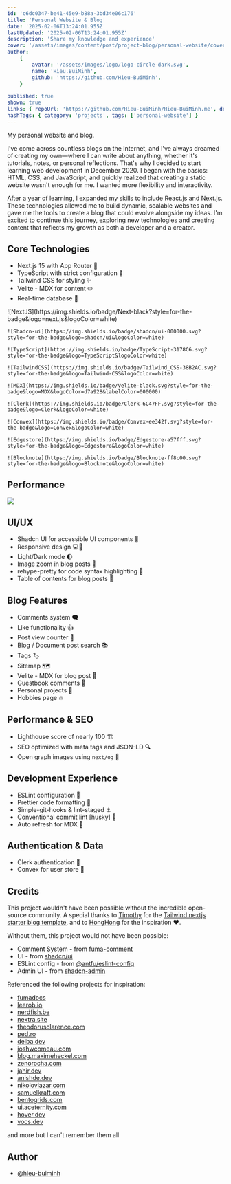 ```yaml
---
id: 'c6dc0347-be41-45e9-b88a-3bd34e06c176'
title: 'Personal Website & Blog'
date: '2025-02-06T13:24:01.955Z'
lastUpdated: '2025-02-06T13:24:01.955Z'
description: 'Share my knowledge and experience'
cover: '/assets/images/content/post/project-blog/personal-website/cover.png'
author:
    {
        avatar: '/assets/images/logo/logo-circle-dark.svg',
        name: 'Hieu.BuiMinh',
        github: 'https://github.com/Hieu-BuiMinh',
    }

published: true
shown: true
links: { repoUrl: 'https://github.com/Hieu-BuiMinh/Hieu-BuiMinh.me', demoUrl: 'https://hieu-buiminh.vercel.app/' }
hashTags: { category: 'projects', tags: ['personal-website'] }
---
```


My personal website and blog.

I've come across countless blogs on the Internet, and I've always dreamed of creating my own—where I can write about anything, whether it's tutorials, notes, or personal reflections. That's why I decided to start learning web development in December 2020. I began with the basics: HTML, CSS, and JavaScript, and quickly realized that creating a static website wasn't enough for me. I wanted more flexibility and interactivity.

After a year of learning, I expanded my skills to include React.js and Next.js. These technologies allowed me to build dynamic, scalable websites and gave me the tools to create a blog that could evolve alongside my ideas. I'm excited to continue this journey, exploring new technologies and creating content that reflects my growth as both a developer and a creator.

## Core Technologies

- Next.js 15 with App Router 🚦
- TypeScript with strict configuration 🚧
- Tailwind CSS for styling ✨
- Velite - MDX for content ✏️
- Real-time database 🔗

<div className="not-prose flex gap-2 flex-wrap">
	![NextJS](https://img.shields.io/badge/Next-black?style=for-the-badge&logo=next.js&logoColor=white)

    ![Shadcn-ui](https://img.shields.io/badge/shadcn/ui-000000.svg?style=for-the-badge&logo=shadcn/ui&logoColor=white)

    ![TypeScript](https://img.shields.io/badge/TypeScript-3178C6.svg?style=for-the-badge&logo=TypeScript&logoColor=white)

    ![TailwindCSS](https://img.shields.io/badge/Tailwind_CSS-38B2AC.svg?style=for-the-badge&logo=Tailwind-CSS&logoColor=white)

    ![MDX](https://img.shields.io/badge/Velite-black.svg?style=for-the-badge&logo=MDX&logoColor=d7a928&labelColor=000000)

    ![Clerk](https://img.shields.io/badge/Clerk-6C47FF.svg?style=for-the-badge&logo=Clerk&logoColor=white)

    ![Convex](https://img.shields.io/badge/Convex-ee342f.svg?style=for-the-badge&logo=Convex&logoColor=white)

    ![Edgestore](https://img.shields.io/badge/Edgestore-a57fff.svg?style=for-the-badge&logo=Edgestore&logoColor=white)

    ![Blocknote](https://img.shields.io/badge/Blocknote-ff8c00.svg?style=for-the-badge&logo=Blocknote&logoColor=white)

</div>

## Performance

<Image
	className="h-[510px] max-w-full m-auto"
	src="/assets/images/content/post/project-blog/personal-website/hieu-buiminh.vercel.app-light-house.png"
/>

## UI/UX

- Shadcn UI for accessible UI components 💋
- Responsive design 💻📲
- Light/Dark mode 🌓
- Image zoom in blog posts 📸
- rehype-pretty for code syntax highlighting 🔦
- Table of contents for blog posts 🧱

## Blog Features

- Comments system 🗨️
- Like functionality 👍
- Post view counter 🔢
- Blog / Document post search 📚
- Tags 🏷️
- Sitemap 🗺️
- Velite - MDX for blog post 📄
- Guestbook comments 💬
- Personal projects 🦾
- Hobbies page 🔥

## Performance & SEO

- Lighthouse score of nearly 100 🏗️
- SEO optimized with meta tags and JSON-LD 🔍
- Open graph images using `next/og` 📸

## Development Experience

- ESLint configuration 🔨
- Prettier code formatting 💄
- Simple-git-hooks & lint-staged ⚓
- Conventional commit lint [husky] 🐶
- Auto refresh for MDX 📄

## Authentication & Data

- Clerk authentication 🥸
- Convex for user store 💾

## Credits

This project wouldn't have been possible without the incredible open-source community. A special thanks to [Timothy](https://www.timlrx.com/) for the [Tailwind nextjs starter blog template](https://github.com/timlrx/tailwind-nextjs-starter-blog), and to [HongHong](https://honghong.me/) for the inspiration ❤️.

Without them, this project would not have been possible:

- Comment System - from [fuma-comment](https://github.com/fuma-nama/fuma-comment)
- UI - from [shadcn/ui](https://github.com/shadcn-ui/ui)
- ESLint config - from [@antfu/eslint-config](https://github.com/antfu/eslint-config)
- Admin UI - from [shadcn-admin](https://github.com/satnaing/shadcn-admin)

Referenced the following projects for inspiration:

- [fumadocs](https://fumadocs.vercel.app/)
- [leerob.io](https://leerob.io/)
- [nerdfish.be](https://www.nerdfish.be/)
- [nextra.site](https://nextra.site/)
- [theodorusclarence.com](https://theodorusclarence.com/)
- [ped.ro](https://ped.ro/)
- [delba.dev](https://delba.dev/)
- [joshwcomeau.com](https://www.joshwcomeau.com/)
- [blog.maximeheckel.com](https://blog.maximeheckel.com/)
- [zenorocha.com](https://zenorocha.com/)
- [jahir.dev](https://jahir.dev/)
- [anishde.dev](https://anishde.dev/)
- [nikolovlazar.com](https://nikolovlazar.com/)
- [samuelkraft.com](https://samuelkraft.com/)
- [bentogrids.com](https://bentogrids.com/)
- [ui.aceternity.com](https://ui.aceternity.com/)
- [hover.dev](https://www.hover.dev/)
- [vocs.dev](https://vocs.dev/)

and more but I can't remember them all

## Author

- [@hieu-buiminh](https://github.com/Hieu-BuiMinh)
